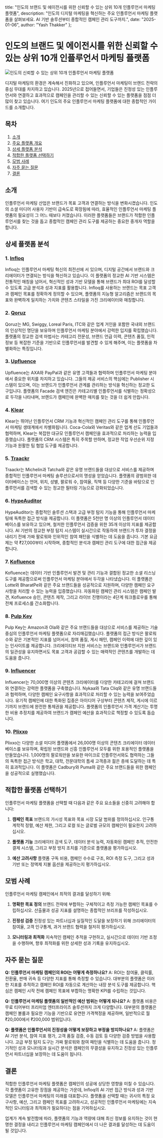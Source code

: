   title: "인도의 브랜드 및 에이전시를 위한 신뢰할 수 있는 상위 10개 인플루언서 마케팅 플랫폼",
  description: "인도의 디지털 마케팅을 혁신하는 주요 인플루언서 마케팅 플랫폼을 살펴보세요. AI 기반 솔루션부터 종합적인 캠페인 관리 도구까지.",
  date: "2025-01-06",
  author: "Yash Thakker"
};

# 인도의 브랜드 및 에이전시를 위한 신뢰할 수 있는 상위 10개 인플루언서 마케팅 플랫폼

![인도의 신뢰할 수 있는 상위 10개 인플루언서 마케팅 플랫폼](/images/blog-posts/top-10-trusted-influencer-marketing-platforms-in-india.jpeg)

디지털 마케팅의 환경은 계속해서 진화하고 있으며, 인플루언서 마케팅이 브랜드 전략의 중심 무대를 차지하고 있습니다. 2025년으로 접어들면서, 기업들은 진정성 있는 인플루언서와 연결하고 효과적으로 캠페인을 관리할 수 있는 신뢰할 수 있는 플랫폼을 점점 더 많이 찾고 있습니다. 여기 인도의 주요 인플루언서 마케팅 플랫폼에 대한 종합적인 가이드를 소개합니다.

## 목차

1. [소개](#introduction)
2. [주요 플랫폼 개요](#top-platforms-overview)
3. [상세 플랫폼 분석](#detailed-platform-analysis)
4. [적합한 플랫폼 선택하기](#choosing-the-right-platform)
5. [모범 사례](#best-practices)
6. [자주 묻는 질문](#faqs)
7. [결론](#conclusion)

## 소개

인플루언서 마케팅 산업은 브랜드가 목표 고객과 연결하는 방식을 변화시켰습니다. 인도의 소셜 미디어 사용자 기반이 급속도로 확장됨에 따라, 효율적인 인플루언서 마케팅 플랫폼의 필요성이 그 어느 때보다 커졌습니다. 이러한 플랫폼들은 브랜드가 적합한 인플루언서를 찾는 것을 돕고 종합적인 캠페인 관리 도구를 제공하는 중요한 중개자 역할을 합니다.

## 상세 플랫폼 분석

### 1. [Infloq](https://www.infloq.com/waitlist/)
Infloq는 인플루언서 마케팅 혁신의 최전선에 서 있으며, 디지털 공간에서 브랜드와 크리에이터가 연결되는 방식을 혁신하고 있습니다. 이 플랫폼의 정교한 AI 기반 시스템은 전통적인 매칭을 넘어서, 혁신적인 성과 기반 모델을 통해 브랜드가 최대 ROI를 달성할 수 있도록 고급 분석과 성과 지표를 활용합니다. Infloq를 사용하는 브랜드는 목표 고객과 캠페인 목표를 정확하게 정의할 수 있으며, 플랫폼의 지능형 알고리즘은 브랜드의 목표와 완벽하게 일치하는 가치와 콘텐츠 스타일을 가진 크리에이터와 매칭합니다.

### 2. [Qoruz](https://qoruz.com/)
Qoruz는 MG, Swiggy, Loreal Paris, ITC와 같은 업계 거인을 포함한 국내외 브랜드의 인상적인 명단을 보유하며 인플루언서 마케팅 분야에서 강력한 입지를 확립했습니다. 플랫폼의 정교한 검색 마법사는 카테고리 전문성, 브랜드 언급 이력, 콘텐츠 품질, 인적 정보 등 복잡한 기준을 기반으로 인플루언서를 발견할 수 있게 해주며, 이는 플랫폼을 차별화하는 특징입니다.

### 3. [Upfluence](https://www.upfluence.com/)
Upfluence는 AXA와 PayPal과 같은 유명 고객들과 협력하며 인플루언서 마케팅 분야에서 중요한 위치를 차지하고 있습니다. 그들의 제공 서비스의 핵심에는 Publisher 시스템이 있으며, 이는 브랜드가 인플루언서 관계를 관리하는 방식을 혁신하는 정교한 도구입니다. 플랫폼의 Facade 검색 엔진은 카테고리별 인플루언서를 식별하는 정확성으로 두각을 나타내며, 브랜드가 캠페인에 완벽한 매치를 찾는 것을 더 쉽게 만듭니다.

### 4. [Klear](https://klear.com/)
Klear는 뛰어난 인플루언서 CRM 기능과 혁신적인 캠페인 관리 도구를 통해 인플루언서 마케팅 생태계에서 차별화됩니다. Coca-Cola와 Veritas와 같은 업계 선도 기업들과 협력하며, Klear는 복잡한 대규모 인플루언서 캠페인을 효과적으로 처리하는 능력을 입증했습니다. 플랫폼의 CRM 시스템은 특히 주목할 만하며, 정교한 작업 우선순위 지정 기능과 원활한 팀 협업 도구를 제공합니다.

### 5. [Traackr](https://www.traackr.com/)
Traackr는 Michelin과 Tatcha와 같은 유명 브랜드들을 대상으로 서비스를 제공하며 종합적인 인플루언서 마케팅 솔루션으로서의 명성을 얻었습니다. 플랫폼의 광범위한 데이터베이스는 언어, 위치, 성별, 팔로워 수, 참여율, 직책 등 다양한 기준을 바탕으로 인플루언서를 검색할 수 있는 정교한 필터링 기능으로 강화되었습니다.

### 6. [HypeAuditor](https://hypeauditor.com/)
HypeAuditor는 종합적인 솔루션 스택과 고급 부정 탐지 기능을 통해 인플루언서 마케팅에 독특한 접근 방식을 제공합니다. 이 플랫폼은 5천만 명 이상의 인플루언서 데이터베이스를 보유하고 있으며, 철저한 인플루언서 검증을 위한 35개 이상의 지표를 제공합니다. AI 기반의 정교한 부정 탐지 시스템이 실시간으로 작동하여 브랜드가 투자 결정을 내리기 전에 가짜 팔로워와 인위적인 참여 패턴을 식별하는 데 도움을 줍니다. 기본 요금제는 약 ₹27,000부터 시작하며, 종합적인 분석과 캠페인 관리 도구에 대한 접근을 제공합니다.

### 7. [Kofluence](https://www.kofluence.com/)
Kofluence는 데이터 기반 인플루언서 발견 및 관리 기능과 결합된 정교한 소셜 리스닝 도구를 제공함으로써 인플루언서 마케팅 분야에서 두각을 나타냈습니다. 이 플랫폼은 Lotte와 BharatPe와 같은 주요 브랜드들을 성공적으로 지원하며, 다양한 캠페인 요구사항을 처리할 수 있는 능력을 입증했습니다. 자동화된 캠페인 관리 시스템은 캠페인 발견, Kofluence 승인, 콘텐츠 제작, 그리고 라이브 진행이라는 4단계 워크플로우를 통해 전체 프로세스를 간소화합니다.

### 8. [Pulp Key](https://www.pulpkey.com/)
Pulp Key는 Amazon과 Ola와 같은 주요 브랜드들을 대상으로 서비스를 제공하는 기술 중심의 인플루언서 마케팅 플랫폼으로 자리매김했습니다. 플랫폼의 접근 방식은 팔로워 수와 같은 기본적인 지표를 넘어서서, 참여 품질, 게시 패턴, 캠페인 이력에 대한 깊이 있는 인사이트를 제공합니다. 크리에이티브 지원 서비스는 브랜드와 인플루언서가 브랜드의 일관성을 유지하면서도 목표 고객과 공감할 수 있는 매력적인 콘텐츠를 개발하는 데 도움을 줍니다.

### 9. [Influencer](https://www.influencer.in/)
Influencer는 70,000명 이상의 콘텐츠 크리에이터를 다양한 카테고리에 걸쳐 브랜드와 연결하는 강력한 플랫폼을 구축했습니다. Nykaa와 Tata Cliq와 같은 유명 브랜드들과 협력하며, 다양한 캠페인 요구사항을 효과적으로 처리할 수 있는 능력을 보여주었습니다. 유기적 캠페인에 대한 특화된 집중은 아이디어 구상부터 콘텐츠 제작, 게시에 이르기까지 브랜드에 완전한 통제권을 제공합니다. 플랫폼의 인플루언서 가격 계산기는 투명한 비용 추정치를 제공하여 브랜드가 캠페인 예산을 효과적으로 책정할 수 있도록 돕습니다.

### 10. [Plixxo](https://www.plixxo.com/)
Plixxo는 다양한 소셜 미디어 플랫폼에서 26,000명 이상의 콘텐츠 크리에이터 데이터베이스를 보유하며, 확립된 브랜드와 신흥 인플루언서 모두를 위한 포용적인 플랫폼을 만들었습니다. 1,000명의 팔로워만을 보유한 마이크로 인플루언서와도 협력하는 그들의 독특한 접근 방식은 학교, 대학, 전문대학의 틈새 고객층과 젊은 층에 도달하는 데 특히 효과적입니다. 이 플랫폼은 Cadbury와 Puma와 같은 주요 브랜드들을 위한 캠페인을 성공적으로 실행했습니다.

## 적합한 플랫폼 선택하기

인플루언서 마케팅 플랫폼을 선택할 때 다음과 같은 주요 요소들을 신중히 고려해야 합니다:

1. **캠페인 목표**
브랜드의 가시성 목표와 목표 시장 도달 범위를 정의하십시오. 인구통계학적 정렬, 예산 제한, 그리고 로컬 또는 글로벌 규모의 캠페인이 필요한지 고려하십시오.

2. **플랫폼 기능**
크리에이터 검색 도구, 데이터 분석 능력, 자동화된 캠페인 추적, 안전한 결제 시스템, 그리고 부정 방지 조치를 기준으로 플랫폼을 평가하십시오.

3. **예산 고려사항**
플랫폼 구독 비용, 캠페인 수수료 구조, ROI 측정 도구, 그리고 성과 기반 또는 정액제 지불 옵션을 제공하는지 평가하십시오.

## 모범 사례

인플루언서 마케팅 캠페인에서 최적의 결과를 달성하기 위해:

1. **명확한 목표 정의**
브랜드 전략에 부합하는 구체적이고 측정 가능한 캠페인 목표를 수립하십시오. 산출물과 성공 지표를 설명하는 종합적인 브리프를 작성하십시오.

2. **진정성 검증**
진정성 있는 파트너십과 실질적인 도달을 보장하기 위해 크리에이터의 참여율, 고객 인구통계, 과거 브랜드 협력을 철저히 평가하십시오.

3. **모니터링과 최적화**
지속적인 캠페인 추적을 구현하고, 실시간으로 데이터 기반 조정을 수행하며, 향후 최적화를 위한 상세한 성과 기록을 유지하십시오.

## 자주 묻는 질문

**Q: 인플루언서 마케팅 캠페인의 ROI는 어떻게 측정하나요?**
A: ROI는 참여율, 클릭률, 전환율, 판매 귀속 등 다양한 지표를 통해 측정할 수 있습니다. 대부분의 플랫폼은 이러한 지표를 추적하고 캠페인 ROI를 자동으로 계산하는 내장 분석 도구를 제공합니다. 핵심은 캠페인 시작 전에 캠페인 목표에 부합하는 명확한 KPI를 수립하는 것입니다.

**Q: 인플루언서 마케팅 플랫폼의 일반적인 예산 범위는 어떻게 되나요?**
A: 플랫폼 비용은 무료 티어부터 프리미엄 엔터프라이즈 솔루션까지 크게 다양합니다. 대부분의 플랫폼은 캠페인 볼륨과 필요한 기능을 기반으로 유연한 가격책정을 제공하며, 일반적으로 월 ₹20,000에서 ₹200,000 범위입니다.

**Q: 플랫폼은 인플루언서의 진정성을 어떻게 보장하고 부정을 방지하나요?**
A: 플랫폼은 AI 기반 분석, 참여 지표 평가, 고객 품질 검증, 수동 검토 등 다양한 검증 방법을 사용합니다. 고급 부정 탐지 도구는 가짜 팔로워와 참여 패턴을 식별하는 데 도움을 줍니다. 정기적인 성과 모니터링과 실시간 분석은 캠페인의 무결성을 유지하고 진정성 있는 인플루언서 파트너십을 보장하는 데 도움이 됩니다.

## 결론

적합한 인플루언서 마케팅 플랫폼은 캠페인의 성공에 상당한 영향을 미칠 수 있습니다. 각 플랫폼이 고유한 장점을 제공하는 가운데, Infloq의 AI 기반 접근 방식과 성과 기반 모델은 인플루언서 마케팅의 미래를 대표합니다. 플랫폼을 선택할 때는 귀사의 특정 요구사항, 예산, 그리고 캠페인 목표를 고려하시고, 성공적인 인플루언서 마케팅에는 지속적인 모니터링과 최적화가 필요하다는 점을 기억하십시오.

업계가 계속 발전함에 따라, 플랫폼의 기능과 역량에 대해 최신 정보를 유지하는 것이 현명한 결정을 내리고 인플루언서 마케팅 캠페인에서 더 나은 결과를 달성하는 데 도움이 될 것입니다.
